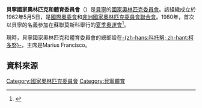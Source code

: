 {{NoteTA
|G1=TO
}}
{{Infobox National Olympic Committee
| title = 貝寧國家奧林匹克和體育委員會
| logo = 
| 國家或地區 = BEN
| 國家或地區編碼 = BEN
| 成立日期 = 1962年5月5日
| 加入國際奧委會 = 1962年
| 所屬成員 = [[非洲國家奧林匹克委員會聯合會|非洲國家奧林匹克委員會聯合會]]
| 總部 = 貝寧[[科托努|-{zh-hans:科托努; zh-hant:柯多努}-]]
| 會長 = Marius Francisco
| 秘書長 =
| 網頁 = 
}}
'''貝寧國家奧林匹克和體育委員會'''（{{lang|en|Benin National Olympic and Sports Committee}}）是[[貝寧|貝寧]]的[[國家奧林匹克委員會|國家奧林匹克委員會]]。該組織成立於1962年5月5日，是[[國際奧委會|國際奧委會]]和[[非洲國家奧林匹克委員會聯合會|非洲國家奧林匹克委員會聯合會]]。1980年，首次以貝寧的名義參加在蘇聯莫斯科舉行的[[1980年夏季奧林匹克運動會|夏季奧運會]]<ref>{{Cite web |url=http://www.sports-reference.com/olympics/countries/BEN/ |title=Benin |access-date=2014-03-24 |archive-url=https://web.archive.org/web/20140707102835/http://www.sports-reference.com/olympics/countries/BEN/ |archive-date=2014-07-07 |dead-url=yes }}</ref>。

現時，貝寧國家奧林匹克和體育委員會的總部設在[[科托努|-{zh-hans:科托努; zh-hant:柯多努}-]]，主席是Marius Francisco。

==資料來源==
{{Reflist}}

{{非洲國家奧林匹克委員會聯合會}}
{{Authority control}}

[[Category:國家奧林匹克委員會|Category:國家奧林匹克委員會]]
[[Category:貝寧體育|Category:貝寧體育]]